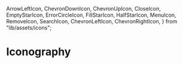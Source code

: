 
  ArrowLeftIcon,
  ChevronDownIcon,
  ChevronUpIcon,
  CloseIcon,
  EmptyStarIcon,
  ErrorCircleIcon,
  FillStarIcon,
  HalfStarIcon,
  MenuIcon,
  RemoveIcon,
  SearchIcon,
  ChevronLeftIcon,
  ChevronRightIcon,
} from "lib/assets/icons";

<Meta title="Token/Iconography" />

# Iconography

<br />

<IconGallery>
  <IconItem name="ArrowLeftIcon">
    <ArrowLeftIcon name="ArrowLeftIcon" />
  </IconItem>

  <IconItem name="ChevronDownIcon">
    <ChevronDownIcon name="ChevronDownIcon" />
  </IconItem>

  <IconItem name="ChevronUpIcon">
    <ChevronUpIcon name="ChevronUpIcon" />
  </IconItem>

  <IconItem name="ChevronLeftIcon">
    <ChevronLeftIcon name="ChevronLeftIcon" />
  </IconItem>

  <IconItem name="ChevronRightIcon">
    <ChevronRightIcon name="ChevronRightIcon" />
  </IconItem>

  <IconItem name="CloseIcon">
    <CloseIcon name="CloseIcon" />
  </IconItem>

  <IconItem name="RemoveIcon">
    <RemoveIcon name="RemoveIcon" />
  </IconItem>

  <IconItem name="ErrorCircleIcon">
    <ErrorCircleIcon name="ErrorCircleIcon" />
  </IconItem>

  <IconItem name="MenuIcon">
    <MenuIcon name="MenuIcon" />
  </IconItem>

  <IconItem name="SearchIcon">
    <SearchIcon name="SearchIcon" />
  </IconItem>

  <IconItem name="FillStarIcon">
    <FillStarIcon name="FillStarIcon" />
  </IconItem>

  <IconItem name="EmptyStarIcon">
    <EmptyStarIcon name="EmptyStarIcon" />
  </IconItem>

  <IconItem name="HalfStarIcon">
    <HalfStarIcon name="HalfStarIcon" />
  </IconItem>
</IconGallery>
